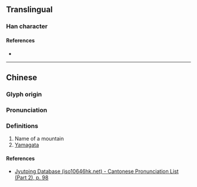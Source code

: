 {{character info}}
==Translingual==

===Han character===
{{Han char|rn=46|rad=山|as=03|sn=6|four=|canj=UM|ids=⿰山工}}

====References====
* {{Han ref|kx=0307.140|dkj=07887|hdz=10761.010|uh=5C78|ud=23672}}

----

==Chinese==
{{zh-forms}}

===Glyph origin===
{{Han etym}}

===Pronunciation===
{{zh-pron
|m=lóng
|c=lung4
|mc=y
|oc=y
|cat=
}}

===Definitions===
{{zh-hanzi}}

# Name of a mountain
# [[Yamagata]]

====References====
* [http://www.iso10646hk.net/jp/document/download.jsp Jyutping Database (iso10646hk.net) - Cantonese Pronunciation List (Part 2), p. 98]